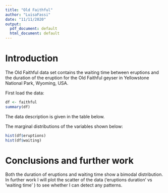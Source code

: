 ```yaml
---
title: "Old Faithful"
author: "LuisaFassi"
date: "11/11/2020"
output:
  pdf_document: default
  html_document: default
---
```


# Introduction 
The Old Faithful data set contains the waiting time between eruptions and the duration of the eruption for the Old Faithful geyser in Yellowstone National Park, Wyoming, USA.

First load the data:

```r
df <- faithful
summary(df)
```

The data description is given in the table below.

The marginal distributions of the variables shown below:
```r
hist(df$eruptions)
hist(df$waiting)
```

# Conclusions and further work
Both the duration of eruptions and waiting time show a bimodal distribution. In further work I will plot the scatter of the data (‘eruptions duration’ vs ‘waiting time’ ) to see whether I can detect any patterns.